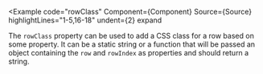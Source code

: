 
<Example
  code="rowClass"
  Component={Component}
  Source={Source}
  highlightLines="1-5,16-18"
  undent={2}
  expand
>
  The `rowClass` property can be used to add a CSS class for a row based on
  some property.  It can be a static string or a function that will be passed
  an object containing the `row` and `rowIndex` as properties and should
  return a string.
</Example>
